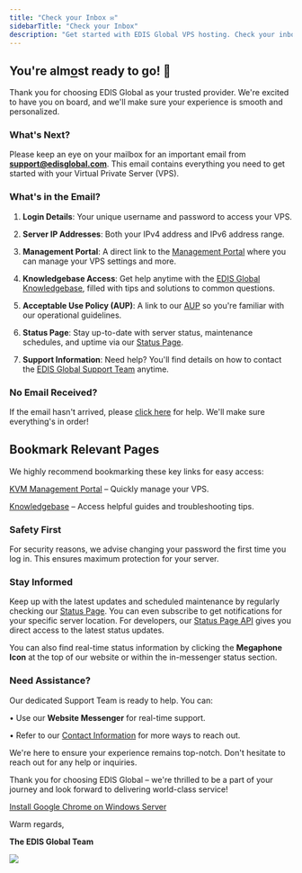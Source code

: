 ```yaml
---
title: "Check your Inbox ✉️"
sidebarTitle: "Check your Inbox"
description: "Get started with EDIS Global VPS hosting. Check your inbox for login details, server IP addresses, and access to the management portal to set up your Virtual Private Server quickly and easily."
---
```


## You're alm<u>o</u>st ready to go! 🚀

Thank you for choosing EDIS Global as your trusted provider. We're excited to have you on board, and we'll make sure your experience is smooth and personalized.

### What's Next?

Please keep an eye on your mailbox for an important email from [**support@edisglobal.com**](mailto:support@edisglobal.com). This email contains everything you need to get started with your Virtual Private Server (VPS).

### What's in the Email?

1. **Login Details**: Your unique username and password to access your VPS.

2. **Server IP Addresses**: Both your IPv4 address and IPv6 address range.

3. **Management Portal**: A direct link to the <a href="https://manage.edisglobal.com/clientarea.php" target="_blank">Management Portal</a> where you can manage your VPS settings and more.

4. **Knowledgebase Access**: Get help anytime with the <a href="https://docs.edisglobal.com" target="_blank">EDIS Global Knowledgebase</a>, filled with tips and solutions to common questions.

5. **Acceptable Use Policy (AUP)**: A link to our <a href="https://docs.edisglobal.com/acceptable-use-policy" target="_blank">AUP</a> so you're familiar with our operational guidelines.

6. **Status Page**: Stay up-to-date with server status, maintenance schedules, and uptime via our <a href="https://status.edis.global" target="_blank">Status Page</a>.

7. **Support Information**: Need help? You'll find details on how to contact the <a href="https://www.edisglobal.com/contact" target="_blank">EDIS Global Support Team</a> anytime.

### **No Email Received?**

If the email hasn't arrived, please [click here](https://docs.edisglobal.com/email-with-password-not-received-solution) for help. We'll make sure everything's in order!

## **Bookmark Relevant Pages**

We highly recommend bookmarking these key links for easy access:

[KVM Management Portal](https://manage.edisglobal.com/clientarea.php) – Quickly manage your VPS.

[Knowledgebase](https://docs.edisglobal.com) – Access helpful guides and troubleshooting tips.

### **Safety First**

For security reasons, we advise changing your password the first time you log in. This ensures maximum protection for your server.

### **Stay Informed**

Keep up with the latest updates and scheduled maintenance by regularly checking our <a href="https://status.edis.global" target="_blank">Status Page</a>. You can even subscribe to get notifications for your specific server location. For developers, our <a href="https://status.edis.global/api" target="_blank">Status Page API</a> gives you direct access to the latest status updates.

You can also find real-time status information by clicking the **Megaphone Icon** at the top of our website or within the in-messenger status section.

### **Need Assistance?**

Our dedicated Support Team is ready to help. You can:

• Use our **Website Messenger** for real-time support.

• Refer to our [Contact Information](https://www.edisglobal.com/contact) for more ways to reach out.

We're here to ensure your experience remains top-notch. Don't hesitate to reach out for any help or inquiries.

Thank you for choosing EDIS Global – we're thrilled to be a part of your journey and look forward to delivering world-class service!

[Install Google Chrome on Windows Server](../advanced-setup-guides/how-to-install-google-chrome-on-windows-server)

Warm regards,

**The EDIS Global Team**

![](/assets/m9tdma29_95LwshskbP0D_edis-vps-world-coverage-map-2710613844.jpg)